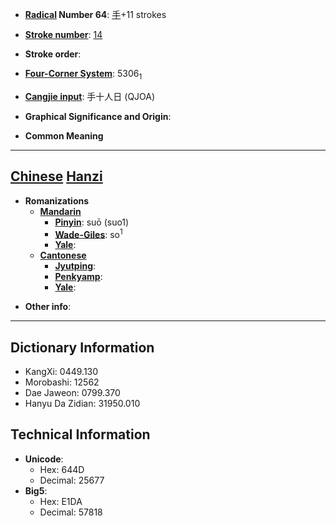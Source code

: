 * '''[[Wiktionary:Chinese radical index| Radical]] Number 64''': [[Wiktionary:Chinese radical index 手|手]]+11 strokes

* '''[[Wiktionary:Chinese total strokes index|Stroke number]]''': [[Wiktionary:Chinese total strokes index 14|14]]

* '''Stroke order''': 

* '''[[Wiktionary:Chinese four corner index|Four-Corner System]]''': 5306<sub>1</sub>

* '''[[Wiktionary:Chinese Cangjie index|Cangjie input]]''': 手十人日 (QJOA)

* '''Graphical Significance and Origin''': 

* '''Common Meaning'''

----

== [[Chinese]] [[Hanzi]] ==

* '''Romanizations'''
** '''[[Mandarin]]'''
*** '''[[Pinyin]]''': suō (suo1)
*** '''[[Wade-Giles]]''': so<sup>1</sup>
*** '''[[Yale]]''': 
** '''[[Cantonese]]'''
*** '''[[Jyutping]]''':
*** '''[[Penkyamp]]''': 
*** '''[[Yale]]''': 

* '''Other info''': 

----

== Dictionary Information ==

* KangXi: 0449.130
* Morobashi: 12562
* Dae Jaweon: 0799.370
* Hanyu Da Zidian: 31950.010

== Technical Information ==

* '''Unicode''':
** Hex: 644D
** Decimal: 25677
* '''Big5''':
** Hex: E1DA
** Decimal: 57818